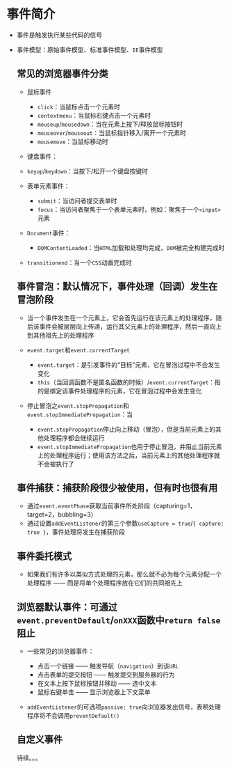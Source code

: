 # 事件简介

* 事件是触发执行某些代码的信号

* 事件模型：原始事件模型、标准事件模型、`IE`事件模型

  ## 常见的浏览器事件分类

  * 鼠标事件

    * `click`：当鼠标点击一个元素时
    * `contextmenu`：当鼠标右键点击一个元素时
    * `mouseup`/`mousedown`：当在元素上按下/释放鼠标按钮时
    * `mouseover`/`mouseout`：当鼠标指针移入/离开一个元素时
    * `mousemove`：当鼠标移动时
  
  * 键盘事件：

   * `keyup`/`keydown`：当按下/松开一个键盘按键时

  * 表单元素事件：

    * `submit`：当访问者提交表单时
    * `focus`：当访问者聚焦于一个表单元素时，例如：聚焦于一个`<input>`元素

  * `Document`事件：

    * `DOMContentLoaded`：当`HTML`加载和处理均完成，`DOM`被完全构建完成时

  * `transitionend`：当一个`CSS`动画完成时

  ## 事件冒泡：默认情况下，事件处理（回调）发生在冒泡阶段

  * 当一个事件发生在一个元素上，它会首先运行在该元素上的处理程序，随后该事件会被层层向上传递，运行其父元素上的处理程序，然后一直向上到其他祖先上的处理程序

  * `event.target`和`event.currentTarget`

    * `event.target`：是引发事件的“目标”元素，它在冒泡过程中不会发生变化
    * `this`（当回调函数不是匿名函数的时候）/`event.currentTarget`：指的是绑定该事件处理程序的元素，它在冒泡过程中会发生变化

  * 停止冒泡之`event.stopPropagation`和`event.stopImmediatePropagation`：当

    * `event.stopPropagation`停止向上移动（冒泡），但是当前元素上的其他处理程序都会继续运行
    * `event.stopImmediatePropagation`也用于停止冒泡，并阻止当前元素上的处理程序运行；使用该方法之后，当前元素上的其他处理程序就不会被执行了

  ## 事件捕获：捕获阶段很少被使用，但有时也很有用

  * 通过`event.eventPhase`获取当前事件所处阶段（capturing=1，target=2，bubbling=3）
  * 通过设置`addEventListener`的第三个参数`useCapture = true`/`{ capture: true }`，事件处理将发生在捕获阶段

  ## 事件委托模式
  
  * 如果我们有许多以类似方式处理的元素，那么就不必为每个元素分配一个处理程序 —— 而是将单个处理程序放在它们的共同祖先上

  ## 浏览器默认事件：可通过`event.preventDefault`/`onXXX`函数中`return false`阻止

  * 一些常见的浏览器事件：

    * 点击一个链接 —— 触发导航（`navigation`）到该`URL`
    * 点击表单的提交按钮 —— 触发提交到服务器的行为
    * 在文本上按下鼠标按钮并移动 —— 选中文本
    * 鼠标右键单击 —— 显示浏览器上下文菜单

  * `addEventListener`的可选项`passive: true`向浏览器发出信号，表明处理程序将不会调用`preventDefault()`

  ## 自定义事件

  待续。。。
